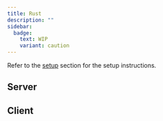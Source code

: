```yaml
---
title: Rust
description: ""
sidebar:
  badge:
    text: WIP
    variant: caution
---
```



<Warning title="Setup">
Refer to the <a href="/start/#-rust">setup</a> section for the setup instructions.
</Warning>

## Server

## Client
